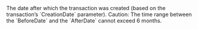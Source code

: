 <ResponseField name="AfterDate" type="timestamp" >    
The date after which the transaction was created (based on the transaction’s `CreationDate` parameter).  
Caution: The time range between the `BeforeDate` and the `AfterDate` cannot exceed 6 months. 
</ResponseField>